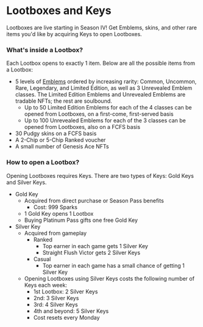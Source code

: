 # Lootboxes and Keys

Lootboxes are live starting in Season IV! Get Emblems, skins, and other rare items you'd like by acquiring Keys to open Lootboxes.

### What's inside a Lootbox?

Each Lootbox opens to exactly 1 item. Below are all the possible items from a Lootbox:

- 5 levels of [Emblems](emblems) ordered by increasing rarity: Common, Uncommon, Rare, Legendary, and Limited Edition, as well as 3 Unrevealed Emblem classes. The Limited Edition Emblems and Unrevealed Emblems are tradable NFTs; the rest are soulbound.
  - Up to 50 Limited Edition Emblems for each of the 4 classes can be opened from Lootboxes, on a first-come, first-served basis
  - Up to 100 Unrevealed Emblems for each of the 3 classes can be opened from Lootboxes, also on a FCFS basis
- 30 Pudgy skins on a FCFS basis
- A 2-Chip or 5-Chip Ranked voucher
- A small number of Genesis Ace NFTs

### How to open a Lootbox?

Opening Lootboxes requires Keys. There are two types of Keys: Gold Keys and Silver Keys.

- Gold Key
  - Acquired from direct purchase or Season Pass benefits
    - Cost: 999 Sparks
  - 1 Gold Key opens 1 Lootbox
  - Buying Platinum Pass gifts one free Gold Key
- Silver Key
  - Acquired from gameplay
    - Ranked
      - Top earner in each game gets 1 Silver Key
      - Straight Flush Victor gets 2 Silver Keys
    - Casual
      - Top earner in each game has a small chance of getting 1 Silver Key
  - Opening Lootboxes using Silver Keys costs the following number of Keys each week:
    - 1st Lootbox: 2 Silver Keys
    - 2nd: 3 Silver Keys
    - 3rd: 4 Silver Keys
    - 4th and beyond: 5 Silver Keys
    - Cost resets every Monday